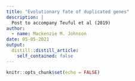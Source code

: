 ```yaml
---
title: "Evolutionary fate of duplicated genes"
description: |
  Post to accompany Teuful et al (2019)
author:
  - name: Mackenzie M. Johnson
date: 05-05-2021
output:
  distill::distill_article:
    self_contained: false
---
```



```r
knitr::opts_chunk$set(echo = FALSE)
```




